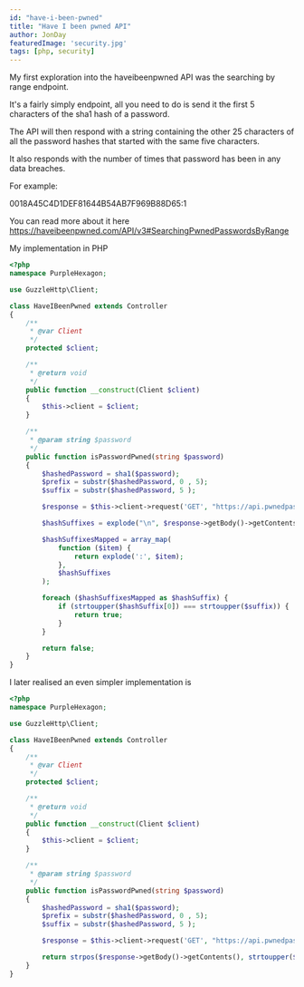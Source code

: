 ```yaml
---
id: "have-i-been-pwned"
title: "Have I been pwned API"
author: JonDay
featuredImage: 'security.jpg'
tags: [php, security]
---
```


My first exploration into the haveibeenpwned API was the searching by range endpoint.

It's a fairly simply endpoint, all you need to do is send it the first 5 characters of the sha1 hash of a password.

The API will then respond with a string containing the other 25 characters of all the password hashes that started with the same five characters.

It also responds with the number of times that password has been in any data breaches.

For example:

0018A45C4D1DEF81644B54AB7F969B88D65:1

You can read more about it here https://haveibeenpwned.com/API/v3#SearchingPwnedPasswordsByRange

My implementation in PHP

```php
<?php
namespace PurpleHexagon;

use GuzzleHttp\Client;

class HaveIBeenPwned extends Controller
{
    /**
     * @var Client
     */
    protected $client;

    /**
     * @return void
     */
    public function __construct(Client $client)
    {
        $this->client = $client;
    }

    /**
     * @param string $password
     */
    public function isPasswordPwned(string $password)
    {
        $hashedPassword = sha1($password);
        $prefix = substr($hashedPassword, 0 , 5);
        $suffix = substr($hashedPassword, 5 );

        $response = $this->client->request('GET', "https://api.pwnedpasswords.com/range/$prefix");

        $hashSuffixes = explode("\n", $response->getBody()->getContents());

        $hashSuffixesMapped = array_map(
            function ($item) {
                return explode(':', $item);
            },
            $hashSuffixes
        );

        foreach ($hashSuffixesMapped as $hashSuffix) {
            if (strtoupper($hashSuffix[0]) === strtoupper($suffix)) {
                return true;
            }
        }

        return false;
    }
}
```

I later realised an even simpler implementation is

```php
<?php
namespace PurpleHexagon;

use GuzzleHttp\Client;

class HaveIBeenPwned extends Controller
{
    /**
     * @var Client
     */
    protected $client;

    /**
     * @return void
     */
    public function __construct(Client $client)
    {
        $this->client = $client;
    }

    /**
     * @param string $password
     */
    public function isPasswordPwned(string $password)
    {
        $hashedPassword = sha1($password);
        $prefix = substr($hashedPassword, 0 , 5);
        $suffix = substr($hashedPassword, 5 );

        $response = $this->client->request('GET', "https://api.pwnedpasswords.com/range/$prefix");

        return strpos($response->getBody()->getContents(), strtoupper($suffix));
    }
}
```